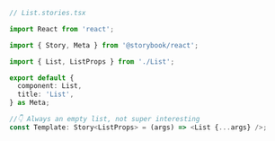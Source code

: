 ```ts
// List.stories.tsx

import React from 'react';

import { Story, Meta } from '@storybook/react';

import { List, ListProps } from './List';

export default {
  component: List,
  title: 'List',
} as Meta;

//👇 Always an empty list, not super interesting
const Template: Story<ListProps> = (args) => <List {...args} />;
```
